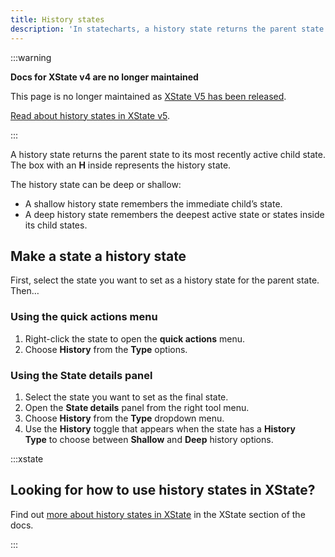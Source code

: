 ```yaml
---
title: History states
description: 'In statecharts, a history state returns the parent state to its most recently active child state. The box with an H inside represents the history state.'
---
```


:::warning

**Docs for XState v4 are no longer maintained**

This page is no longer maintained as [XState V5 has been released](/blog/2023-12-01-xstate-v5).

[Read about history states in XState v5](/docs/history-states).

:::

A history state returns the parent state to its most recently active child state. The box with an **H** inside represents the history state.

The history state can be deep or shallow:

- A shallow history state remembers the immediate child’s state.
- A deep history state remembers the deepest active state or states inside its child states.

## Make a state a history state

First, select the state you want to set as a history state for the parent state. Then…

### Using the **quick actions** menu

1. Right-click the state to open the **quick actions** menu.
2. Choose **History** from the **Type** options.

### Using the **State details** panel

1. Select the state you want to set as the final state.
2. Open the **State details** panel from the right tool menu.
3. Choose **History** from the **Type** dropdown menu.
4. Use the **History** toggle that appears when the state has a **History Type** to choose between **Shallow** and **Deep** history options.

:::xstate

## Looking for how to use history states in XState?

Find out [more about history states in XState](/xstate/states/history-states.mdx) in the XState section of the docs.

:::

